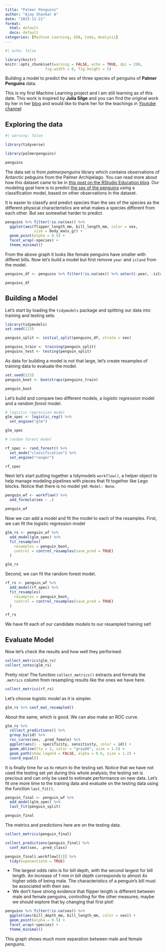 ```yaml
---
title: "Palmer Penguins"
author: "Ajay Shankar A"
date: "2023-11-21"
format: 
  html: default
  docx: default
categories: [Machine Learning, EDA, Code, Analysis]
---
```


```r
#| echo: false

library(knitr)
knitr::opts_chunk$set(warning = FALSE, echo = TRUE, dpi = 200,
                  fig.width = 8, fig.height = 5)
```

Building a model to predict the sex of three species of penguins of **Palmer Penguins** data.

::: callout-tip
This is my first Machine Learning project and I am still learning as of this date. This work is inspired by **Julia Silge** and you can find the original work by her in her [blog](https://juliasilge.com/blog/palmer-penguins/) and would like to thank her for the teachings in [Youtube channel](https://www.youtube.com/@JuliaSilge)
:::

## Exploring the data

```r
#| warning: false

library(tidyverse)

library(palmerpenguins)

penguins
```

The data set is from *palmerpenguins* library which contains observations of Antarctic pebguins from the Palmer Archipelago. You can read more about how this dataset came to be in [this post on the RStudio Education blog](https://education.rstudio.com/blog/2020/07/palmerpenguins-cran/). Our modeling goal here is to predict [the sex of the penguins](https://github.com/rfordatascience/tidytuesday/blob/master/data/2020/2020-07-28/readme.md) using a classification model, based on other observations in the dataset.

It is easier to classify and predict species than the sex of the species as the different physical characteristics are what makes a species different from each other. But sex somewhat harder to predict.

```r
penguins %>% filter(!is.na(sex)) %>% 
  ggplot(aes(flipper_length_mm, bill_length_mm, color = sex,
             size = body_mass_g)) +
  geom_point(alpha = 0.5) +
  facet_wrap(~species) +
  theme_minimal()

```

From the above graph it looks like female penguins have smaller with differet bills. Now let's build a model but first remove `year` and `island` from the model.

```r
penguins_df <- penguins %>% filter(!is.na(sex)) %>% select(-year, -island)

penguins_df
```

## Building a Model

Let's start by loading the `tidymodels` package and splitting our data into training and testing sets.

```r

library(tidymodels)
set.seed(123)

penguin_split <- initial_split(penguins_df, strata = sex)

penguins_train <- training(penguin_split)
penguins_test <- testing(penguin_split)

```

As data for building a model is not that large, let's create resamples of training data to evaluate the model.

```r

set.seed(123)
penguin_boot <- bootstraps(penguins_train)

penguin_boot

```

Let's build and compare two different models, a *logistic regression* model and a *random forest* model.

```r
# logistic regression model
glm_spec <- logistic_reg() %>%
  set_engine("glm")

glm_spec

# random forest model

rf_spec <- rand_forest() %>%
  set_mode("classification") %>% 
  set_engine("ranger")

rf_spec

```

Next let's start putting together a tidymodels `workflow()`, a helper object to help manage modeling pipelines with pieces that fit together like Lego blocks. Notice that there is no model yet: `Model: None`.

```r

penguin_wf <- workflow() %>% 
  add_formula(sex ~ .)

penguin_wf

```

Now we can add a model and fit the model to each of the resamples. First, we can fit the logistic regression model

```r

glm_rs <- penguin_wf %>%
  add_model(glm_spec) %>%
  fit_resamples(
    resamples = penguin_boot,
    control = control_resamples(save_pred = TRUE)
  )

glm_rs

```

Second, we can fit the random forest model.

```r

rf_rs <- penguin_wf %>%
  add_model(rf_spec) %>%
  fit_resamples(
    resamples = penguin_boot,
    control = control_resamples(save_pred = TRUE)
  )

rf_rs

```

We have fit each of our candidate models to our resampled training set!

## Evaluate Model

Now let's check the results and how well they performed.

```r

collect_metrics(glm_rs)
collect_notes(glm_rs)

```

Pretty nice! The function `collect_metrics()` extracts and formats the `.metrics` column from resampling results like the ones we have here.

```r

collect_metrics(rf_rs)

```

Let's choose *logistic model* as it is simpler.

```r

glm_rs %>% conf_mat_resampled()

```

About the same, which is good. We can also make an ROC curve.

```r

glm_rs %>%
  collect_predictions() %>%
  group_by(id) %>%
  roc_curve(sex, .pred_female) %>%
  ggplot(aes(1 - specificity, sensitivity, color = id)) +
  geom_abline(lty = 2, color = "gray80", size = 1.5) +
  geom_path(show.legend = FALSE, alpha = 0.6, size = 1.2) +
  coord_equal()

```

It is finally time for us to return to the testing set. Notice that we have not used the testing set yet during this whole analysis; the testing set is precious and can only be used to estimate performance on new data. Let's fit one more time to the training data and evaluate on the testing data using the function `last_fit()`.

```r
penguin_final <- penguin_wf %>%
  add_model(glm_spec) %>%
  last_fit(penguin_split)

penguin_final
```

The metrics and predictions here are on the testing data.

```r
collect_metrics(penguin_final)

collect_predictions(penguin_final) %>%
  conf_mat(sex, .pred_class)
```

```r
penguin_final$.workflow[[1]] %>%
  tidy(exponentiate = TRUE)
```

-   The largest odds ratio is for bill depth, with the second largest for bill length. An increase of 1 mm in bill depth corresponds to almost 4x higher odds of being male. The characteristics of a penguin's bill must be associated with their sex.
-   We don't have strong evidence that flipper length is different between male and female penguins, controlling for the other measures; maybe we should explore that by changing that first plot!

```r

penguins %>% filter(!is.na(sex)) %>% 
  ggplot(aes(bill_depth_mm, bill_length_mm, color = sex)) +
  geom_point(alpha = 0.5) +
  facet_wrap(~species) +
  theme_minimal()

```

This graph shows much more separation between male and female penguins.
